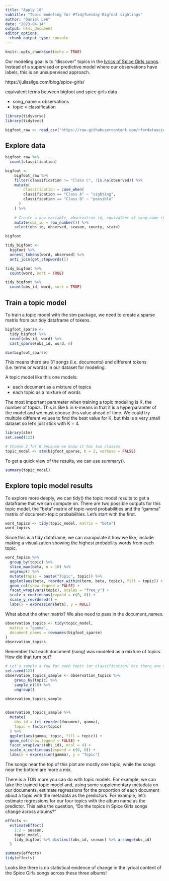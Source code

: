 ```yaml
---
title: "Apply 10"
subtitle: "Topic modeling for #TidyTuesday Bigfoot sightings"
author: "Daniel Lee"
date: "2023-04-14"
output: html_document
editor_options: 
  chunk_output_type: console
---
```


```r
knitr::opts_chunk$set(echo = TRUE)
```

Our modeling goal is to “discover” topics in the [lyrics of Spice Girls songs](https://github.com/rfordatascience/tidytuesday/blob/master/data/2021/2021-12-14/readme.md). Instead of a supervised or predictive model where our observations have labels, this is an unsupervised approach.


https://juliasilge.com/blog/spice-girls/

equivalent terms between bigfoot and spice girls data

* song_name = observations
* topic     = classification

```r
library(tidyverse)
library(tidytext)

bigfoot_raw <- read_csv('https://raw.githubusercontent.com/rfordatascience/tidytuesday/master/data/2022/2022-09-13/bigfoot.csv')
```

## Explore data

```r
bigfoot_raw %>%
  count(classification)

bigfoot <-
    bigfoot_raw %>%
    filter(classification != "Class C", !is.na(observed)) %>%
    mutate(
        classification = case_when(
        classification == "Class A" ~ "sighting",
        classification == "Class B" ~ "possible"
      )
    ) %>%
    
    # Create a new variable, observation id, equivalent of song_name in the Spice Girls case
    mutate(obs_id = row_number()) %>%
    select(obs_id, observed, season, county, state)

bigfoot
```

```r
tidy_bigfoot <-
  bigfoot %>%
  unnest_tokens(word, observed) %>%
  anti_join(get_stopwords())

tidy_bigfoot %>%
  count(word, sort = TRUE)

tidy_bigfoot %>%
  count(obs_id, word, sort = TRUE)
```

## Train a topic model 

To train a topic model with the stm package, we need to create a sparse matrix from our tidy dataframe of tokens.

```r
bigfoot_sparse <-
  tidy_bigfoot %>%
  count(obs_id, word) %>%
  cast_sparse(obs_id, word, n)

dim(bigfoot_sparse)
```

This means there are 31 songs (i.e. documents) and different tokens (i.e. terms or words) in our dataset for modeling.

A topic model like this one models:

* each document as a mixture of topics
* each topic as a mixture of words

The most important parameter when training a topic modeling is K, the number of topics. This is like k in k-means in that it is a hyperparamter of the model and we must choose this value ahead of time. We could try multiple different values to find the best value for K, but this is a very small dataset so let’s just stick with K = 4.

```r
library(stm)
set.seed(123)

# Choose 2 for K because we know it has two classes
topic_model <- stm(bigfoot_sparse, K = 2, verbose = FALSE)
```


To get a quick view of the results, we can use summary().

```r
summary(topic_model)

```

## Explore topic model results

To explore more deeply, we can tidy() the topic model results to get a dataframe that we can compute on. There are two possible outputs for this topic model, the "beta" matrix of topic-word probabilities and the "gamma" matrix of document-topic probabilities. Let’s start with the first.

```r
word_topics <- tidy(topic_model, matrix = "beta")
word_topics
```

Since this is a tidy dataframe, we can manipulate it how we like, include making a visualization showing the highest probability words from each topic.

```r
word_topics %>%
  group_by(topic) %>%
  slice_max(beta, n = 10) %>%
  ungroup() %>%
  mutate(topic = paste("Topic", topic)) %>%
  ggplot(aes(beta, reorder_within(term, beta, topic), fill = topic)) +
  geom_col(show.legend = FALSE) +
  facet_wrap(vars(topic), scales = "free_y") +
  scale_x_continuous(expand = c(0, 0)) +
  scale_y_reordered() +
  labs(x = expression(beta), y = NULL)
```

What about the other matrix? We also need to pass in the document_names.

```r
observation_topics <- tidy(topic_model,
  matrix = "gamma",
  document_names = rownames(bigfoot_sparse)
)
observation_topics


```

Remember that each document (song) was modeled as a mixture of topics. How did that turn out?

```r
# Let's sample a few for each topic (or classification) b/c there are too many to plot
set.seed(123)
observation_topics_sample <- observation_topics %>%
    group_by(topic) %>%
    sample_n(10) %>%
    ungroup()
    
observation_topics_sample


observation_topics_sample %>%
  mutate(
    obs_id = fct_reorder(document, gamma),
    topic = factor(topic)
  ) %>%
  ggplot(aes(gamma, topic, fill = topic)) +
  geom_col(show.legend = FALSE) +
  facet_wrap(vars(obs_id), ncol = 4) +
  scale_x_continuous(expand = c(0, 0)) +
  labs(x = expression(gamma), y = "Topic")
```

The songs near the top of this plot are mostly one topic, while the songs near the bottom are more a mix.

There is a TON more you can do with topic models. For example, we can take the trained topic model and, using some supplementary metadata on our documents, estimate regressions for the proportion of each document about a topic with the metadata as the predictors. For example, let’s estimate regressions for our four topics with the album name as the predictor. This asks the question, “Do the topics in Spice Girls songs change across albums?”

```r
effects <-
  estimateEffect(
    1:2 ~ season,
    topic_model,
    tidy_bigfoot %>% distinct(obs_id, season) %>% arrange(obs_id)
  )

summary(effects)
tidy(effects)

```

Looks like there is no statistical evidence of change in the lyrical content of the Spice Girls songs across these three albums!

